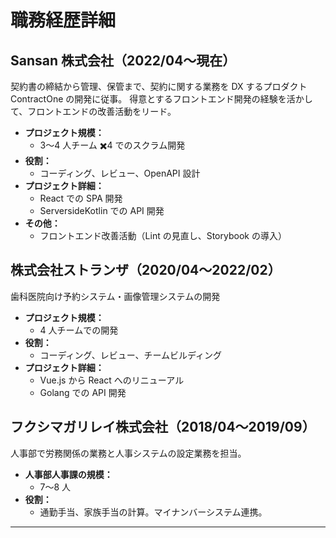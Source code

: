 # 職務経歴詳細

## Sansan 株式会社（2022/04〜現在）

契約書の締結から管理、保管まで、契約に関する業務を DX するプロダクト ContractOne の開発に従事。
得意とするフロントエンド開発の経験を活かして、フロントエンドの改善活動をリード。

- **プロジェクト規模：**
  - 3〜4 人チーム ✖️4 でのスクラム開発
- **役割：**
  - コーディング、レビュー、OpenAPI 設計
- **プロジェクト詳細：**
  - React での SPA 開発
  - ServersideKotlin での API 開発
- **その他：**
  - フロントエンド改善活動（Lint の見直し、Storybook の導入）

## 株式会社ストランザ（2020/04〜2022/02）

歯科医院向け予約システム・画像管理システムの開発

- **プロジェクト規模：**
  - 4 人チームでの開発
- **役割：**
  - コーディング、レビュー、チームビルディング
- **プロジェクト詳細：**
  - Vue.js から React へのリニューアル
  - Golang での API 開発

## フクシマガリレイ株式会社（2018/04〜2019/09）

人事部で労務関係の業務と人事システムの設定業務を担当。

- **人事部人事課の規模：**
  - 7〜8 人
- **役割：**
  - 通勤手当、家族手当の計算。マイナンバーシステム連携。

---
